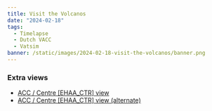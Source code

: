 ```yaml
---
title: Visit the Volcanos
date: "2024-02-18"
tags:
  - Timelapse
  - Dutch VACC
  - Vatsim
banner: /static/images/2024-02-18-visit-the-volcanos/banner.png
---
```


<Youtube id="ol2fMZY1G4w" />

### Extra views

- [ACC / Centre [EHAA_CTR] view](https://youtu.be/L7kmgtQGEF4)
- [ACC / Centre [EHAA_CTR] view (alternate)](https://youtu.be/zBjrZyqWQkk)
